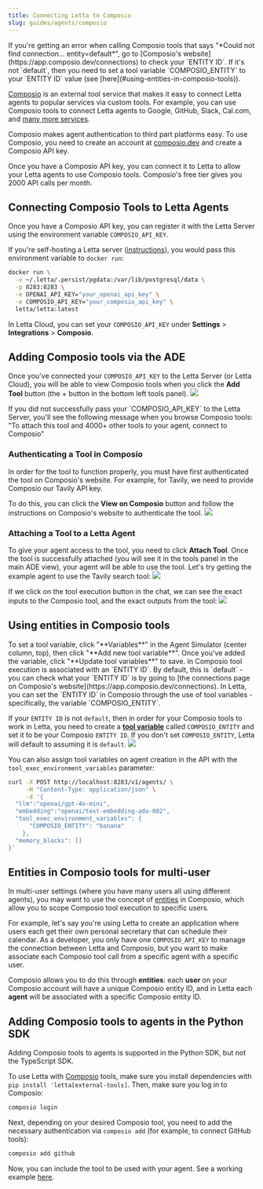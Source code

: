 ```yaml
---
title: Connecting Letta to Composio
slug: guides/agents/composio
---
```


<Tip>
If you're getting an error when calling Composio tools that says "*Could not find connection... entity=default*",
go to [Composio's website](https://app.composio.dev/connections) to check your `ENTITY ID`.
If it's not `default`, then you need to set a tool variable `COMPOSIO_ENTITY` to your `ENTITY ID` value (see [here](#using-entities-in-composio-tools)).
</Tip>

[Composio](https://docs.composio.dev) is an external tool service that makes it easy to connect Letta agents to popular services via custom tools.
For example, you can use Composio tools to connect Letta agents to Google, GitHub, Slack, Cal.com, and [many more services](https://composio.dev/tools).

Composio makes agent authentication to third part platforms easy.
To use Composio, you need to create an account at [composio.dev](https://composio.dev) and create a Composio API key.

Once you have a Composio API key, you can connect it to Letta to allow your Letta agents to use Composio tools.
Composio's free tier gives you 2000 API calls per month.

## Connecting Composio Tools to Letta Agents
Once you have a Composio API key, you can register it with the Letta Server using the environment variable `COMPOSIO_API_KEY`.

If you're self-hosting a Letta server ([instructions](guides/server/docker)), you would pass this environment variable to `docker run`:
```bash
docker run \
  -v ~/.letta/.persist/pgdata:/var/lib/postgresql/data \
  -p 8283:8283 \
  -e OPENAI_API_KEY="your_openai_api_key" \
  -e COMPOSIO_API_KEY="your_composio_api_key" \
  letta/letta:latest
```

In Letta Cloud, you can set your `COMPOSIO_API_KEY` under **Settings** > **Integrations** > **Composio**.

## Adding Composio tools via the ADE
Once you've connected your `COMPOSIO_API_KEY` to the Letta Server (or Letta Cloud), you will be able to view Composio tools when you click the **Add Tool** button (the + button in the bottom left tools panel).
<img src="../../images/tavily.png" />

<Warning>
If you did not successfully pass your `COMPOSIO_API_KEY` to the Letta Server, you'll see the following message when you browse Composio tools:
"To attach this tool and 4000+ other tools to your agent, connect to Composio"
</Warning>

### Authenticating a Tool in Composio
In order for the tool to function properly, you must have first authenticated the tool on Composio's website. For example, for Tavily, we need to provide Composio our Tavily API key.

To do this, you can click the **View on Composio** button and follow the instructions on Composio's website to authenticate the tool.
<img src="../../images/tavily_connect.png" />

### Attaching a Tool to a Letta Agent
To give your agent access to the tool, you need to click **Attach Tool**. Once the tool is successfully attached (you will see it in the tools panel in the main ADE view), your agent will be able to use the tool.
Let's try getting the example agent to use the Tavily search tool:
<img src="../../images/tavily_call.png" />

If we click on the tool execution button in the chat, we can see the exact inputs to the Composio tool, and the exact outputs from the tool:
<img src="../../images/tavily_call_expanded.png" />

## Using entities in Composio tools
<Tip>
To set a tool variable, click "**Variables**" in the Agent Simulator (center column, top), then click "**Add new tool variable**". Once you've added the variable, click "**Update tool variables**" to save.
</Tip>
In Composio tool execution is associated with an `ENTITY ID`.
By default, this is `default` - you can check what your `ENTITY ID` is by going to [the connections page on Composio's website](https://app.composio.dev/connections).
In Letta, you can set the `ENTITY ID` in Composio through the use of tool variables - specifically, the variable `COMPOSIO_ENTITY`.

If your `ENTITY ID` is not `default`, then in order for your Composio tools to work in Letta, you need to create a **[tool variable](/guides/agents/tool-variables)** called `COMPOSIO_ENTITY` and set it to be your Composio `ENTITY ID`. If you don't set `COMPOSIO_ENTITY`, Letta will default to assuming it is `default`.
<img src="../../images/tool_variables.png" />

You can also assign tool variables on agent creation in the API with the `tool_exec_environment_variables` parameter:
```sh
curl -X POST http://localhost:8283/v1/agents/ \
     -H "Content-Type: application/json" \
     -d '{
  "llm":"openai/gpt-4o-mini",
  "embedding":"openai/text-embedding-ada-002",
  "tool_exec_environment_variables": {
      "COMPOSIO_ENTITY": "banana"
    },
  "memory_blocks": []
}'
```

## Entities in Composio tools for multi-user
In multi-user settings (where you have many users all using different agents), you may want to use the concept of [entities](https://docs.composio.dev/patterns/Auth/connected_account#entities) in Composio, which allow you to scope Composio tool execution to specific users.

For example, let's say you're using Letta to create an application where users each get their own personal secretary that can schedule their calendar. As a developer, you only have one `COMPOSIO_API_KEY` to manage the connection between Letta and Composio, but you want to make associate each Composio tool call from a specific agent with a specific user.

Composio allows you to do this through **entities**: each **user** on your Composio account will have a unique Composio entity ID, and in Letta each **agent** will be associated with a specific Composio entity ID.

## Adding Composio tools to agents in the Python SDK
<Note>
Adding Composio tools to agents is supported in the Python SDK, but not the TypeScript SDK.
</Note>

To use Letta with [Composio](https://docs.composio.dev) tools, make sure you install dependencies with `pip install 'letta[external-tools]`. Then, make sure you log in to Composio:
```bash
composio login
```

Next, depending on your desired Composio tool, you need to add the necessary authentication via `composio add` (for example, to connect GitHub tools):
```bash
composio add github
```

Now, you can include the tool to be used with your agent. See a working example [here](https://github.com/letta-ai/letta/blob/main/examples/composio_tool_usage.py).
